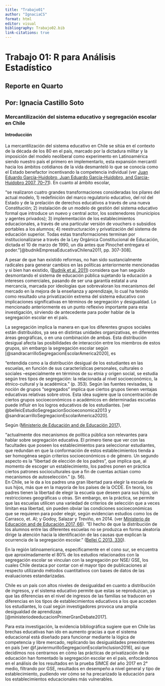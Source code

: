 ```yaml
---
title: "Trabajo01"
author: "IgnaciaCS"
format: html
editor: visual
bibliography: Trabajo02.bib
link-citations: true
---
```


# Trabajo 01: R para Análisis Estadístico

## Reporte en Quarto

## Por: Ignacia Castillo Soto

### **Mercantilización del sistema educativo y segregación escolar en Chile**

#### Introducción

La mercantilización del sistema educativo en Chile se sitúa en el contexto de la década de los 80 en el país, marcado por la dictadura militar y la imposición del modelo neoliberal como experimento en Latinoamérica siendo nuestro país el primero en implementarlo, esta expansión mercantil hacia los ámbitos cotidianos de la vida desmanteló lo que se conocía como el Estado benefactor incentivando la competencia individual (ver [Juan Eduardo García-Huidobro, Juan Eduardo García-Huidobro, and García-Huidobro 2007, 70–71](file:///C:/Users/nachi/OneDrive/Documentos/Universidad/UAH%205%C2%B0%20Semestre/OFC%20R%20para%20an%C3%A1lisis%20estad%C3%ADstico/Trabajos/Trabajo01/Trabajo01.html#ref-juaneduardogarcia-huidobroDesigualdadEducativaSegmentacion2007)). En cuanto al ámbito escolar,

“se realizaron cuatro grandes transformaciones consideradas los pilares del actual modelo, 1) redefinición del marco regulatorio educativo, del rol del Estado y de la prelación de derechos educativos a través de una nueva Constitución; 2) instalación de un modelo de gestión del sistema educativo formal que introduce un nuevo y central actor, los sostenedores (municipios y agentes privados); 3) implementación de los establecimientos educacionales, a través de una particular versión de vouchers o subsidios portables a los alumnos; 4) reestructuración y privatización del sistema de educación superior. Todas estas transformaciones terminan por institucionalizarse a través de la Ley Orgánica Constitucional de Educación, dictada el 10 de marzo de 1990, un día antes que Pinochet entregara el poder.”[@budnikEmpresaEducativaChilena2011, pp. 307-308].

A pesar de que han existido reformas, no han sido sustancialmente radicales para generar cambios en las políticas anteriormente mencionadas y si bien han existido, ([Budnik et al. 2011](file:///C:/Users/nachi/OneDrive/Documentos/Universidad/UAH%205%C2%B0%20Semestre/OFC%20R%20para%20an%C3%A1lisis%20estad%C3%ADstico/Trabajos/Trabajo01/Trabajo01.html#ref-budnikEmpresaEducativaChilena2011)) considera que han seguido desmontando el sistema de educación pública sujetando la educación a intereses comerciales, pasando de ser una garantía estatal a una mercancía, marcada por ideologías que sobrevaloran los mecanismos del mercado en la mejora de la enseñanza y aprendizaje, lo cual ha tenido como resultado una privatización extrema del sistema educativo con implicaciones significativas en términos de segregación y desigualdad. Lo mencionado anteriormente es un punto reflexivo importante para esta investigación, sirviendo de antecedente para poder hablar de la segregación escolar en el país.

La segregación implica la manera en que los diferentes grupos sociales están distribuidos, ya sea en distintas unidades organizativas, en diferentes áreas geográficas, o en una combinación de ambas. Esta distribución desigual afecta las posibilidades de interacción entre los miembros de estos grupos, sin embargo la segregación escolar según [@sandracarrilloSegregacionEscolarAmerica2020], es

“entendida como a la distribución desigual de los estudiantes en las escuelas, en función de sus características personales, culturales o sociales –especialmente en términos de su etnia y origen social, se estudia según tres tipos de segregación: la relacionada al nivel socioeconómico, la étnico-cultural y la académica.” (p. 353). Según las fuentes revisadas, la noción de grupos "segregados" implica que ciertos grupos tienen ventajas educativas relativas sobre otros. Esta idea sugiere que la concentración de ciertos grupos socioeconómicos o académicos en determinadas escuelas puede influir en los logros educativos de los estudiantes. [ver @belleicEstudioSegregacionSocioeconomica2013 y @sandracarrilloSegregacionEscolarAmerica2020].

Según ([Ministerio de Educación and de Educación 2017](file:///C:/Users/nachi/OneDrive/Documentos/Universidad/UAH%205%C2%B0%20Semestre/OFC%20R%20para%20an%C3%A1lisis%20estad%C3%ADstico/Trabajos/Trabajo01/Trabajo01.html#ref-ministeriodeeducacionPrimerGranDebate2017)),

“actualmente dos mecanismos de política pública son relevantes para hablar sobre segregación educativa. El primero tiene que ver con las facultades que poseen los establecimientos para seleccionar estudiantes, que redundan en que la conformación de estos establecimientos tienda a ser homogénea según criterios socioeconómicos o de género. Un segundo aspecto es la “libertad de elección de los padres”, que implica que, al momento de escoger un establecimiento, los padres ponen en práctica ciertos patrones socioculturales que a fin de cuentas actúan como mecanismos de autoselección.” (p. 56).\
En Chile, se le da a los padres una gran libertad para elegir la escuela de sus hijos, más que en la mayoría de los países de la OCDE. En teoría, los padres tienen la libertad de elegir la escuela que deseen para sus hijos, sin restricciones geográficas u otras. Sin embargo, en la práctica, se permite que las escuelas utilicen una variedad de criterios de selección que a veces limitan esa libertad, sin pueden obviar las condiciones socioeconómicas que se requieren para poder elegir, según evidencian estudios como los de Carrasco, et. Al; y Godoy, Salazar y Treviño, en 2014. (ver [Ministerio de Educación and de Educación 2017, 66](file:///C:/Users/nachi/OneDrive/Documentos/Universidad/UAH%205%C2%B0%20Semestre/OFC%20R%20para%20an%C3%A1lisis%20estad%C3%ADstico/Trabajos/Trabajo01/Trabajo01.html#ref-ministeriodeeducacionPrimerGranDebate2017)). “El hecho de que la distribución de los alumnos entre las diferentes escuelas no se produzca en forma aleatoria dirige la atención hacia la identificación de las causas que explican la ocurrencia de la segregación escolar.” ([Bellei C 2013, 330](file:///C:/Users/nachi/OneDrive/Documentos/Universidad/UAH%205%C2%B0%20Semestre/OFC%20R%20para%20an%C3%A1lisis%20estad%C3%ADstico/Trabajos/Trabajo01/Trabajo01.html#ref-belleicEstudioSegregacionSocioeconomica2013)).

En la región latinoamericana, específicamente en el cono sur, se encuentra que aproximadamente el 80% de los estudios relacionados con la segregación escolar se vinculan con la segregación por NSE/ GSE, los cuales Chile destaca por contar con el mayor tipo de publicaciones al respecto utilizando métodos cuantitativos con bases de datos de las evaluaciones estandarizadas.

Chile es un país con altos niveles de desigualdad en cuanto a distribución de ingresos, y el sistema educativo permite que estas se reproduzcan, ya que las diferencias en el nivel de ingresos de las familias se traducen en diferencias en los tipos de establecimientos educativos a los que acceden los estudiantes, lo cual según investigadores provoca una amplia desigualdad de aprendizaje.[@ministeriodeeducacionPrimerGranDebate2017].

Para esta investigación, la evidencia bibliográfica sugiere que en Chile las brechas educativas han ido en aumento gracias a que el sistema educacional está diseñado para funcionar mediante la lógica de competencia y libre mercado, replicando las desigualdades preexistentes en país [ver @f.javiermurilloSegregacionEscolarInclusion2016], así que decidimos nos centrarnos en cómo las prácticas de privatización de la educación han fomentado la segregación escolar en el país, enfocándonos en el análisis de los resultados en la prueba SIMCE del año 2017 en 2° medio, filtrando por GSE, resultados en desempeño a nivel general y tipo de establecimiento, pudiendo ver cómo se ha precarizado la educación para los establecimientos educacionales más vulnerables.

#### 
